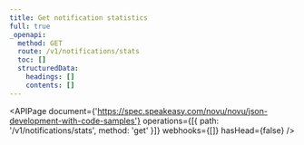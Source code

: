 ```yaml
---
title: Get notification statistics
full: true
_openapi:
  method: GET
  route: /v1/notifications/stats
  toc: []
  structuredData:
    headings: []
    contents: []
---
```


<APIPage
  document={'https://spec.speakeasy.com/novu/novu/json-development-with-code-samples'}
  operations={[{ path: '/v1/notifications/stats', method: 'get' }]}
  webhooks={[]}
  hasHead={false}
/>
